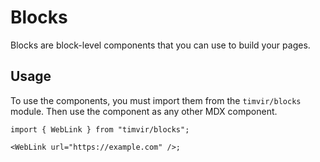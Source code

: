 
# Blocks

Blocks are block-level components that you can use to build your pages.

## Usage

To use the components, you must import them from the `timvir/blocks` module.
Then use the component as any other MDX component.

```tsx
import { WebLink } from "timvir/blocks";

<WebLink url="https://example.com" />;
```
